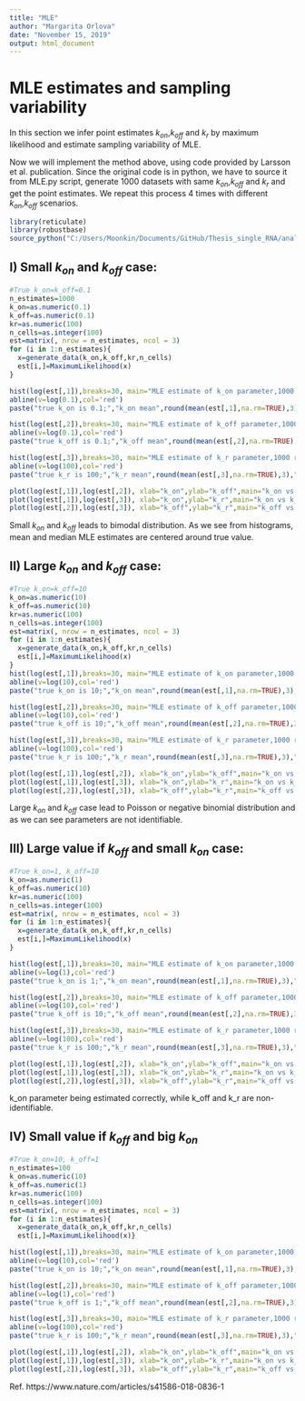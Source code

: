 ---
title: "MLE"
author: "Margarita Orlova"
date: "November 15, 2019"
output: html_document
---
# MLE estimates and sampling variability

In this section we infer point estimates $k_{on}$,$k_{off}$ and $k_r$ by maximum likelihood and estimate sampling variability of MLE. 

Now we will implement the method above, using code provided by Larsson et al. publication.
Since the original code is in python, we have to source it from MLE.py script, generate 1000 datasets with same $k_{on}$,$k_{off}$ and $k_r$ and get the point estimates. We repeat this process 4 times with different $k_{on}$,$k_{off}$ scenarios.

```{r, echo=FALSE}
library(reticulate)
library(robustbase)
source_python("C:/Users/Moonkin/Documents/GitHub/Thesis_single_RNA/analysis/MLE.py")
```


## I) Small $k_{on}$ and $k_{off}$ case:

```{r,echo=FALSE}
#True k_on=k_off=0.1
n_estimates=1000
k_on=as.numeric(0.1)
k_off=as.numeric(0.1)
kr=as.numeric(100)
n_cells=as.integer(100)
est=matrix(, nrow = n_estimates, ncol = 3)
for (i in 1:n_estimates){
  x=generate_data(k_on,k_off,kr,n_cells)
  est[i,]=MaximumLikelihood(x)
}

hist(log(est[,1]),breaks=30, main="MLE estimate of k_on parameter,1000 runs, true k_on=0.1, log scale", xlab="k_on MLE estimate")
abline(v=log(0.1),col='red')
paste("true k_on is 0.1;","k_on mean",round(mean(est[,1],na.rm=TRUE),3),"k_on median",round(median(est[,1],na.rm=TRUE),3))

hist(log(est[,2]),breaks=30, main="MLE estimate of k_off parameter,1000 runs, true k_off=0.1, log scale", xlab="k_off MLE estimate")
abline(v=log(0.1),col='red')
paste("true k_off is 0.1;","k_off mean",round(mean(est[,2],na.rm=TRUE),3),"k_off median",round(median(est[,2],na.rm=TRUE),3))

hist(log(est[,3]),breaks=30, main="MLE estimate of k_r parameter,1000 runs,true k_r=100, log scale", xlab="k_r MLE estimate")
abline(v=log(100),col='red')
paste("true k_r is 100;","k_r mean",round(mean(est[,3],na.rm=TRUE),3),"k_r median",round(median(est[,3],na.rm=TRUE),3))

plot(log(est[,1]),log(est[,2]), xlab="k_on",ylab="k_off",main="k_on vs k_off, log scale")
plot(log(est[,1]),log(est[,3]), xlab="k_on",ylab="k_r",main="k_on vs k_r, log scale")
plot(log(est[,2]),log(est[,3]), xlab="k_off",ylab="k_r",main="k_off vs k_r, log scale")
```

Small $k_{on}$ and $k_{off}$ leads to bimodal distribution. As we see from histograms, mean and median MLE estimates are centered around true value.

## II) Large $k_{on}$ and $k_{off}$ case: 

```{r,echo=FALSE}
#True k_on=k_off=10
k_on=as.numeric(10)
k_off=as.numeric(10)
kr=as.numeric(100)
n_cells=as.integer(100)
est=matrix(, nrow = n_estimates, ncol = 3)
for (i in 1:n_estimates){
  x=generate_data(k_on,k_off,kr,n_cells)
  est[i,]=MaximumLikelihood(x)
}
hist(log(est[,1]),breaks=30, main="MLE estimate of k_on parameter,1000 runs, true k_on=10, log scale", xlab="k_on MLE estimate")
abline(v=log(10),col='red')
paste("true k_on is 10;","k_on mean",round(mean(est[,1],na.rm=TRUE),3),"k_on median",round(median(est[,1],na.rm=TRUE),3))

hist(log(est[,2]),breaks=30, main="MLE estimate of k_off parameter,1000 runs, true k_off=10, log scale", xlab="k_off MLE estimate")
abline(v=log(10),col='red')
paste("true k_off is 10;","k_off mean",round(mean(est[,2],na.rm=TRUE),3),"k_off median",round(median(est[,2],na.rm=TRUE),3))

hist(log(est[,3]),breaks=30, main="MLE estimate of k_r parameter,1000 runs, true k_r=100, log scale", xlab="k_r MLE estimate")
abline(v=log(100),col='red')
paste("true k_r is 100;","k_r mean",round(mean(est[,3],na.rm=TRUE),3),"k_r median",round(median(est[,3],na.rm=TRUE),3))

plot(log(est[,1]),log(est[,2]), xlab="k_on",ylab="k_off",main="k_on vs k_off, log scale")
plot(log(est[,1]),log(est[,3]), xlab="k_on",ylab="k_r",main="k_on vs k_r, log scale")
plot(log(est[,2]),log(est[,3]), xlab="k_off",ylab="k_r",main="k_off vs k_r, log scale")
```

Large $k_{on}$ and $k_{off}$ case lead to Poisson or negative binomial distribution and as we can see parameters are not identifiable.  

## III) Large value if $k_{off}$ and small $k_{on}$ case:

```{r, echo=FALSE}
#True k_on=1, k_off=10
k_on=as.numeric(1)
k_off=as.numeric(10)
kr=as.numeric(100)
n_cells=as.integer(100)
est=matrix(, nrow = n_estimates, ncol = 3)
for (i in 1:n_estimates){
  x=generate_data(k_on,k_off,kr,n_cells)
  est[i,]=MaximumLikelihood(x)
}

hist(log(est[,1]),breaks=30, main="MLE estimate of k_on parameter,1000 runs, true k_on=1, log scale", xlab="k_on MLE estimate")
abline(v=log(1),col='red')
paste("true k_on is 1;","k_on mean",round(mean(est[,1],na.rm=TRUE),3),"k_on median",round(median(est[,1],na.rm=TRUE),3))

hist(log(est[,2]),breaks=30, main="MLE estimate of k_off parameter,1000 runs, true k_off=10, log scale", xlab="k_off MLE estimate")
abline(v=log(10),col='red')
paste("true k_off is 10;","k_off mean",round(mean(est[,2],na.rm=TRUE),3),"k_off median",round(median(est[,2],na.rm=TRUE),3))

hist(log(est[,3]),breaks=30, main="MLE estimate of k_r parameter,1000 runs, true k_r=100, log scale", xlab="k_r MLE estimate")
abline(v=log(100),col='red')
paste("true k_r is 100;","k_r mean",round(mean(est[,3],na.rm=TRUE),3),"k_r median",round(median(est[,3],na.rm=TRUE),3))

plot(log(est[,1]),log(est[,2]), xlab="k_on",ylab="k_off",main="k_on vs k_off, log scale")
plot(log(est[,1]),log(est[,3]), xlab="k_on",ylab="k_r",main="k_on vs k_r, log scale")
plot(log(est[,2]),log(est[,3]), xlab="k_off",ylab="k_r",main="k_off vs k_r, log scale")
```

k_on parameter being estimated correctly, while k_off and k_r are non-identifiable.

## IV) Small value if $k_{off}$ and big $k_{on}$

```{r, echo=FALSE}
#True k_on=10, k_off=1
n_estimates=100
k_on=as.numeric(10)
k_off=as.numeric(1)
kr=as.numeric(100)
n_cells=as.integer(100)
est=matrix(, nrow = n_estimates, ncol = 3)
for (i in 1:n_estimates){
  x=generate_data(k_on,k_off,kr,n_cells)
  est[i,]=MaximumLikelihood(x)}

hist(log(est[,1]),breaks=30, main="MLE estimate of k_on parameter,1000 runs, true k_on=10, log scale", xlab="k_on MLE estimate")
abline(v=log(10),col='red')
paste("true k_on is 10;","k_on mean",round(mean(est[,1],na.rm=TRUE),3),"k_on median",round(median(est[,1],na.rm=TRUE),3))

hist(log(est[,2]),breaks=30, main="MLE estimate of k_off parameter,1000 runs, true k_off=1, log scale", xlab="k_off MLE estimate")
abline(v=log(1),col='red')
paste("true k_off is 1;","k_off mean",round(mean(est[,2],na.rm=TRUE),3),"k_off median",round(median(est[,2],na.rm=TRUE),3))

hist(log(est[,3]),breaks=30, main="MLE estimate of k_r parameter,1000 runs, true k_r=100, log scale", xlab="k_r MLE estimate")
abline(v=log(100),col='red')
paste("true k_r is 100;","k_r mean",round(mean(est[,3],na.rm=TRUE),3),"k_r median",round(median(est[,3],na.rm=TRUE),3))

plot(log(est[,1]),log(est[,2]), xlab="k_on",ylab="k_off",main="k_on vs k_off, log scale")
plot(log(est[,1]),log(est[,3]), xlab="k_on",ylab="k_r",main="k_on vs k_r, log scale")
plot(log(est[,2]),log(est[,3]), xlab="k_off",ylab="k_r",main="k_off vs k_r, log scale")
```



Ref.
https://www.nature.com/articles/s41586-018-0836-1
